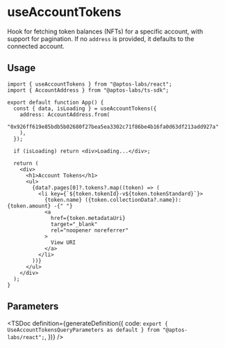 
# useAccountTokens

Hook for fetching token balances (NFTs) for a specific account, with support for pagination. If no `address` is provided, it defaults to the connected account.

## Usage

```tsx
import { useAccountTokens } from "@aptos-labs/react";
import { AccountAddress } from "@aptos-labs/ts-sdk";

export default function App() {
  const { data, isLoading } = useAccountTokens({
    address: AccountAddress.from(
      "0x926ff619e85bdb5b02680f27bea5ea3302c71f86be4b16fa0d63df213add927a"
    ),
  });

  if (isLoading) return <div>Loading...</div>;

  return (
    <div>
      <h1>Account Tokens</h1>
      <ul>
        {data?.pages[0]?.tokens?.map((token) => (
          <li key={`${token.tokenId}-v${token.tokenStandard}`}>
            {token.name} ({token.collectionData?.name}): {token.amount} -{" "}
            <a
              href={token.metadataUri}
              target="_blank"
              rel="noopener noreferrer"
            >
              View URI
            </a>
          </li>
        ))}
      </ul>
    </div>
  );
}
```

## Parameters

<TSDoc
  definition={generateDefinition({
    code: `export { UseAccountTokensQueryParameters as default } from "@aptos-labs/react";`,
  })}
/>
